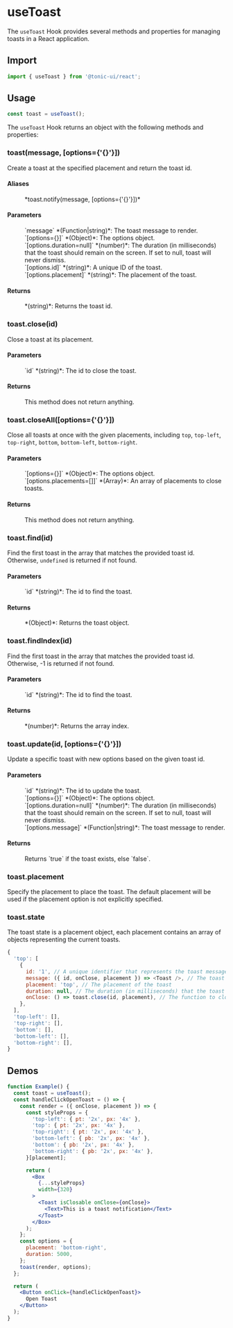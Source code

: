 # useToast

The `useToast` Hook provides several methods and properties for managing toasts in a React application.

## Import

```js
import { useToast } from '@tonic-ui/react';
```

## Usage

```js
const toast = useToast();
```

The `useToast` Hook returns an object with the following methods and properties:

### toast(message, [options={'{}'}])

Create a toast at the specified placement and return the toast id.

#### Aliases

<dl>
  <dd>*toast.notify(message, [options={'{}'}])*</dd>
</dl>

#### Parameters

<dl>
  <dd>`message` *(Function|string)*: The toast message to render.</dd>
  <dd>`[options={}]` *(Object)*: The options object.</dd>
  <dd>`[options.duration=null]` *(number)*: The duration (in milliseconds) that the toast should remain on the screen. If set to null, toast will never dismiss.</dd>
  <dd>`[options.id]` *(string)*: A unique ID of the toast.</dd>
  <dd>`[options.placement]` *(string)*: The placement of the toast.</dd>
</dl>

#### Returns

<dl>
  <dd>*(string)*: Returns the toast id.</dd>
</dl>

### toast.close(id)

Close a toast at its placement.

#### Parameters

<dl>
  <dd>`id` *(string)*: The id to close the toast.</dd>
</dl>

#### Returns

<dl>
  <dd>This method does not return anything.</dd>
</dl>

### toast.closeAll([options={'{}'}])

Close all toasts at once with the given placements, including `top`, `top-left`, `top-right`, `bottom`, `bottom-left`, `bottom-right`.

#### Parameters

<dl>
  <dd>`[options={}]` *(Object)*: The options object.</dd>
  <dd>`[options.placements=[]]` *(Array)*: An array of placements to close toasts.</dd>
</dl>

#### Returns

<dl>
  <dd>This method does not return anything.</dd>
</dl>

### toast.find(id)

Find the first toast in the array that matches the provided toast id. Otherwise, `undefined` is returned if not found.

#### Parameters

<dl>
  <dd>`id` *(string)*: The id to find the toast.</dd>
</dl>

#### Returns

<dl>
  <dd>*(Object)*: Returns the toast object.</dd>
</dl>

### toast.findIndex(id)

Find the first toast in the array that matches the provided toast id. Otherwise, -1 is returned if not found.

#### Parameters

<dl>
  <dd>`id` *(string)*: The id to find the toast.</dd>
</dl>

#### Returns

<dl>
  <dd>*(number)*: Returns the array index.</dd>
</dl>

### toast.update(id, [options={'{}'}])

Update a specific toast with new options based on the given toast id.

#### Parameters

<dl>
  <dd>`id` *(string)*: The id to update the toast.</dd>
  <dd>`[options={}]` *(Object)*: The options object.</dd>
  <dd>`[options.duration=null]` *(number)*: The duration (in milliseconds) that the toast should remain on the screen. If set to null, toast will never dismiss.</dd>
  <dd>`[options.message]` *(Function|string)*: The toast message to render.</dd>
</dl>

#### Returns

<dl>
  <dd>Returns `true` if the toast exists, else `false`.</dd>
</dl>

### toast.placement

Specify the placement to place the toast. The default placement will be used if the placement option is not explicitly specified.

### toast.state

The toast state is a placement object, each placement contains an array of objects representing the current toasts.

```js
{
  'top': [
    {
      id: '1', // A unique identifier that represents the toast message
      message: ({ id, onClose, placement }) => <Toast />, // The toast message to render
      placement: 'top', // The placement of the toast
      duration: null, // The duration (in milliseconds) that the toast should remain on the screen. If set to null, toast will never dismiss.
      onClose: () => toast.close(id, placement), // The function to close the toast
    },
  ],
  'top-left': [],
  'top-right': [],
  'bottom': [],
  'bottom-left': [],
  'bottom-right': [],
}
```

## Demos

```jsx
function Example() {
  const toast = useToast();
  const handleClickOpenToast = () => {
    const render = ({ onClose, placement }) => {
      const styleProps = {
        'top-left': { pt: '2x', px: '4x' },
        'top': { pt: '2x', px: '4x' },
        'top-right': { pt: '2x', px: '4x' },
        'bottom-left': { pb: '2x', px: '4x' },
        'bottom': { pb: '2x', px: '4x' },
        'bottom-right': { pb: '2x', px: '4x' },
      }[placement];

      return (
        <Box
          {...styleProps}
          width={320}
        >
          <Toast isClosable onClose={onClose}>
            <Text>This is a toast notification</Text>
          </Toast>
        </Box>
      );
    };
    const options = {
      placement: 'bottom-right',
      duration: 5000,
    };
    toast(render, options);
  };

  return (
    <Button onClick={handleClickOpenToast}>
      Open Toast
    </Button>
  );
}
```
